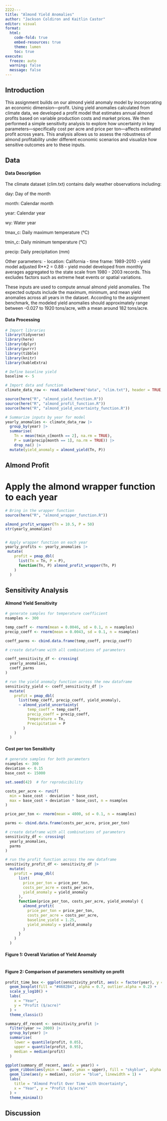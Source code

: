 ```yaml
---
2222---
title: "Almond Yield Anomalies"
author: "Jackson Coldiron and Kaitlin Castor"
editor: visual
format: 
  html:
    code-fold: true
    embed-resources: true
    theme: lumen
    toc: true
execute:
  freeze: auto 
  warning: false
  message: false
---
```


## Introduction

This assignment builds on our almond yield anomaly model by incorporating an economic dimension—profit. Using yield anomalies calculated from climate data, we developed a profit model that estimates annual almond profits based on variable production costs and market prices. We then performed a simple sensitivity analysis to explore how uncertainty in key parameters—specifically cost per acre and price per ton—affects estimated profit across years. This analysis allows us to assess the robustness of almond profitability under different economic scenarios and visualize how sensitive outcomes are to these inputs.

## Data

#### Data Description

The climate dataset (clim.txt) contains daily weather observations including:

day: Day of the month

month: Calendar month

year: Calendar year

wy: Water year

tmax_c: Daily maximum temperature (°C)

tmin_c: Daily minimum temperature (°C)

precip: Daily precipitation (mm)

Other parameters: - location: California - time frame: 1989-2010 - yield model adjusted R\*\*2 = 0.88 - yield model developed from monthly averages aggregated to the state scale from 1980 - 2003 records. This excludes factors such as extreme heat events or spatial variations.

These inputs are used to compute annual almond yield anomalies. The expected outputs include the maximum, minimum, and mean yield anomalies across all years in the dataset. According to the assignment benchmark, the modeled yield anomalies should approximately range between –0.027 to 1920 tons/acre, with a mean around 182 tons/acre.

#### Data Processing

```r
# Import libraries
library(tidyverse)
library(here)
library(dplyr)
library(purrr)
library(tibble)
library(knitr)
library(kableExtra)

# Define baseline yield
baseline <- 5

# Import data and function
climate_data_raw <- read.table(here("data", "clim.txt"), header = TRUE, sep = "", quote = "\"")

source(here("R", "almond_yield_function.R"))
source(here("R", "almond_profit_function.R"))
source(here("R", "almond_yield_uncertainty_function.R"))

# Summarize inputs by year for model
yearly_anomalies <- climate_data_raw |>
  group_by(year) |>
  summarise(
    Tn = mean(tmin_c[month == 2], na.rm = TRUE),
    P = sum(precip[month == 1], na.rm = TRUE)) |>
    drop_na() |>
  mutate(yield_anomaly = almond_yield(Tn, P))

```

## Almond Profit

# Apply the almond wrapper function to each year

```r
# Bring in the wrapper function
source(here("R", "almond_wrapper_function.R"))

almond_profit_wrapper(Tn = 10.5, P = 50)
str(yearly_anomalies)


# Apply wrapper function on each year
yearly_profits <- yearly_anomalies |>
 mutate(
    profit = pmap_dbl(
      list(Tn = Tn, P = P),
      function(Tn, P) almond_profit_wrapper(Tn, P)
    )
  )

```

## Sensitivity Analysis

#### Almond Yield Sensitivity

```r
# generate samples for temperature coefficient
nsamples <- 300

temp_coeff <- rnorm(mean = 0.0046, sd = 0.1, n = nsamples)
precip_coeff <- rnorm(mean = 0.0043, sd = 0.1, n = nsamples)

coeff_parms <- cbind.data.frame(temp_coeff, precip_coeff)

# create dataframe with all combinations of parameters

coeff_sensitivity_df <- crossing(
  yearly_anomalies,
  coeff_parms
)

# run the yield anomaly function across the new dataframe
sensitivity_yield <- coeff_sensitivity_df |>
  mutate(
    profit = pmap_dbl(
      list(temp_coeff, precip_coeff, yield_anomaly),
      ~ almond_yield_uncertainty(
          temp_coeff = temp_coeff,
          precip_coeff = precip_coeff,
          Temperature = Tn,
          Precipitation = P
        )
    )
  )

```

#### Cost per ton Sensitivity 

```r
# generate samples for both parameters
nsamples <- 300
deviation <- 0.15
base_cost <- 15000

set.seed(42)  # for reproducibility

costs_per_acre <- runif(
  min = base_cost - deviation * base_cost,
  max = base_cost + deviation * base_cost, n = nsamples
)

price_per_ton <- rnorm(mean = 4000, sd = 0.1, n = nsamples)

parms <- cbind.data.frame(costs_per_acre, price_per_ton)

# create dataframe with all combinations of parameters
sensitivity_df <- crossing(
  yearly_anomalies,
  parms
)

# run the profit function across the new dataframe
sensitivity_profit_df <- sensitivity_df |>
  mutate(
    profit = pmap_dbl(
      list(
        price_per_ton = price_per_ton,
        costs_per_acre = costs_per_acre,
        yield_anomaly = yield_anomaly
      ),
      function(price_per_ton, costs_per_acre, yield_anomaly) {
        almond_profit(
          price_per_ton = price_per_ton,
          costs_per_acre = costs_per_acre,
          baseline_yield = 1.25,
          yield_anomaly = yield_anomaly
        )
      }
    )
  )

```

#### Figure 1: Overall Variation of Yield Anomaly

```r

```

#### Figure 2: Comparison of parameters sensitivity on profit

```r
profit_time_box <- ggplot(sensitivity_profit, aes(x = factor(year), y = profit)) +
  geom_boxplot(fill = "#4682B4", alpha = 0.7, outlier.alpha = 0.2) +
  scale_y_log10() +
  labs(
    x = "Year",
    y = "Profit ($/acre)"
  ) +
  theme_classic()

summary_df_recent <- sensitivity_profit |>
  filter(year >= 2000) |>
  group_by(year) |>
  summarise(
    lower = quantile(profit, 0.05),
    upper = quantile(profit, 0.95),
    median = median(profit)
  )

ggplot(summary_df_recent, aes(x = year)) +
  geom_ribbon(aes(ymin = lower, ymax = upper), fill = "skyblue", alpha = 0.3) +
  geom_line(aes(y = median), color = "blue", linewidth = 1) +
  labs(
    title = "Almond Profit Over Time with Uncertainty",
    x = "Year", y = "Profit ($/acre)"
  ) +
  theme_minimal()


```

## Discussion
